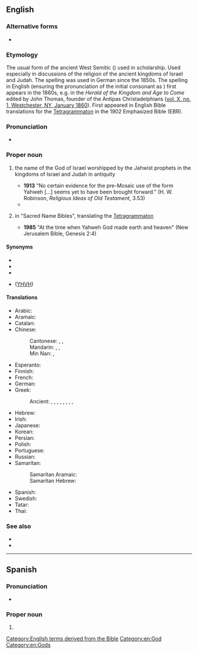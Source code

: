 ==English==

===Alternative forms===
* {{alter|en|Jahaveh|Jahve|Jahveh|Jahweh|Yahve|Yahveh|Yahwe}}

===Etymology===
{{wikipedia|Yahweh (name)}}
The usual form of the ancient West Semitic ({{etyl|he|en}}) {{m|he|יהוה}} used in scholarship.
Used especially in discussions of the religion of the ancient kingdoms of Israel and Judah.
The spelling {{m|en|Jahweh}} was used in German since the 1850s. The spelling {{m|en||Yahweh}} in English (ensuring the pronunciation of the initial consonant as {{IPAchar|/j/}}) first appears in the 1860s, e.g. in the ''Herald of the Kingdom and Age to Come'' edited by John Thomas, founder of the Antipas Christadelphians ([https://web.archive.org/web/20160304090151/http://christadelphianaudio.org/books/HeraldoftheKingdom/HeraldoftheKingdom%26AgetoCome1860.pdf vol. X. no. 1, Westchester, NY, January 1860]). First appeared in English Bible translations for the [[Tetragrammaton]] in the 1902 Emphasized Bible (EBR).

===Pronunciation===
* {{IPA|en|/ˈjɑːˌweɪ/}}

===Proper noun===
{{en-proper noun}}

# {{lb|en|history of religion}} the name of the God of Israel worshipped by the Jahwist prophets in the kingdoms of Israel and Judah in antiquity
#* '''1913''' "No certain evidence for the pre-Mosaic use of the form Yahweh [...] seems yet to have been brought forward." (H. W. Robinson, ''Religious Ideas of Old Testament'', 3.53)
#* {{quote-book
|en
|year=1998
|first=Anne
|last=Rice
|authorlink=Anne Rice
|title=The Vampire Armand
|location=New York
|publisher=Knopf
|isbn=9780679454472
|ol=354828M
|page=273
|passage=We are too much men and women; we are yet formed in the image of the Creator, and what can we say of Him with any certainty except that He, whoever He may be—[[Christ]], '''Yahweh''', [[Allah]]—He made us, did He not, because even He in His Infinite Perfection could not bear to be alone.
}}
# {{lb|en|biblical}} in "Sacred Name Bibles", translating the [[Tetragrammaton]]
#* '''1985''' "At the time when Yahweh God made earth and heaven" (New Jerusalem Bible, Genesis 2:4)

====Synonyms====
* {{l|en|Yahuwah}}
* {{l|en|Jah}}
* {{l|en|Jehovah}}
* {{l|he|יהוה}} ([[YHVH]])

====Translations====
{{trans-top|personal name of God}}
* Arabic: {{t|ar|يَهْوَه|m}}
* Aramaic: {{t|arc|𐤉𐤄𐤅𐤄}}
* Catalan: {{t+|ca|Jahvè}}
* Chinese:
*: Cantonese: {{t|yue|耶和華}}, {{t|yue|耶和华|tr=je4 ho4 waa4}}, {{t|yue|雅威|tr=ngaa5 wai1}}
*: Mandarin: {{t+|cmn|耶和華}}, {{t+|cmn|耶和华|tr=Yēhéhuá}}, {{t+|cmn|雅威|tr=Yǎwēi}}
*: Min Nan: {{t|nan|耶和華}}, {{t|nan|耶和华|tr=Iâ-hô-hoa}}
* Esperanto: {{t+|eo|Javeo}}
* Finnish: {{t+|fi|Jahve}}
* French: {{t+|fr|Yahweh|m}}
* German: {{t+|de|Jahwe|m}}
* Greek:
*: Ancient: {{t|grc|Ἰάω}}, {{t|grc|Ἰαωουηε}}, {{t|grc|Ἰαβα}}, {{t|grc|Ἰαωουηι}}, {{t|grc|Ἰαωουεη}}, {{t|grc|Ἰαωουε}}, {{t|grc|Ἰαωουεα}}, {{t|grc|Ἰαουέ}}, {{t|grc|Ἰαουαί}}
{{trans-mid}}
* Hebrew: {{t+|he|יהוה|m}}
* Irish: {{t|ga|Iáimhé}}
* Japanese: {{t|ja|ヤハウェ|tr=Yahawe}}
* Korean: {{t+|ko|^야훼}}
* Persian: {{t+|fa|یهوه|tr=yahve}}
* Polish: {{t+|pl|Jahwe|m}}
* Portuguese: {{t+|pt|Javé|m}}
* Russian: {{t+|ru|Я́хве|m|tr=Jáxvɛ}}
* Samaritan:
*: Samaritan Aramaic: {{t|sam|ࠉࠄࠅࠄ|m|ts=yaiba}}
*: Samaritan Hebrew: {{t|smp|ࠉࠄࠅࠄ|m|tr=yaiba}}
* Spanish: {{t+|es|Yahvé|m}}
* Swedish: {{t|sv|Jahve}}
* Tatar: {{t|tt|Йәһвә}}
* Thai: {{t|th|พระยาห์เวห์|tr=prá yah-weh}}
{{trans-bottom}}

{{trans-see|Jehovah}}

===See also===
* {{l|en|hallelujah}}
* {{l|en|Tetragrammaton}}

[[Category:English terms derived from the Bible]]
[[Category:en:God]]
[[Category:en:Gods]]

----

==Spanish==

===Pronunciation===
* {{es-IPA|yahveh}}

===Proper noun===
{{es-proper noun|m}}

# {{alternative form of|es|Yahvé}}